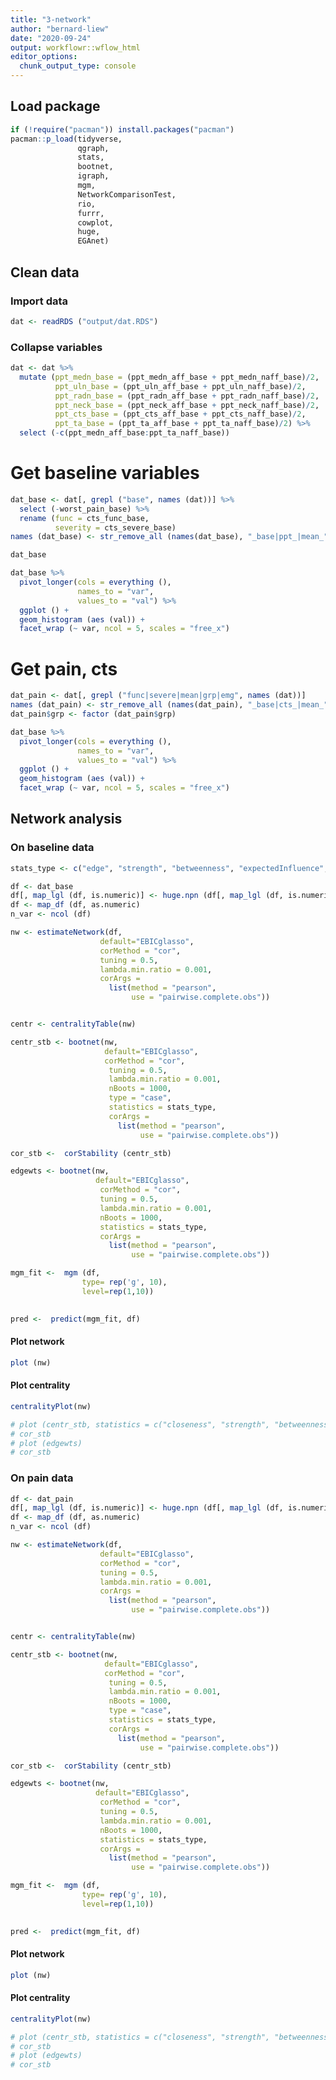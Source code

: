 ```yaml
---
title: "3-network"
author: "bernard-liew"
date: "2020-09-24"
output: workflowr::wflow_html
editor_options:
  chunk_output_type: console
---
```


## Load package

```r
if (!require("pacman")) install.packages("pacman")
pacman::p_load(tidyverse,
               qgraph,
               stats,
               bootnet,
               igraph,
               mgm,
               NetworkComparisonTest,
               rio,
               furrr,
               cowplot,
               huge,
               EGAnet)
```

## Clean data

### Import data
```r

dat <- readRDS ("output/dat.RDS")

```

### Collapse variables

```r
dat <- dat %>%
  mutate (ppt_medn_base = (ppt_medn_aff_base + ppt_medn_naff_base)/2,
          ppt_uln_base = (ppt_uln_aff_base + ppt_uln_naff_base)/2,
          ppt_radn_base = (ppt_radn_aff_base + ppt_radn_naff_base)/2,
          ppt_neck_base = (ppt_neck_aff_base + ppt_neck_naff_base)/2,
          ppt_cts_base = (ppt_cts_aff_base + ppt_cts_naff_base)/2,
          ppt_ta_base = (ppt_ta_aff_base + ppt_ta_naff_base)/2) %>%
  select (-c(ppt_medn_aff_base:ppt_ta_naff_base))
```

# Get baseline variables

```r
dat_base <- dat[, grepl ("base", names (dat))] %>%
  select (-worst_pain_base) %>%
  rename (func = cts_func_base,
          severity = cts_severe_base)
names (dat_base) <- str_remove_all (names(dat_base), "_base|ppt_|mean_")

dat_base

dat_base %>%
  pivot_longer(cols = everything (),
               names_to = "var",
               values_to = "val") %>%
  ggplot () +
  geom_histogram (aes (val)) +
  facet_wrap (~ var, ncol = 5, scales = "free_x")
```

# Get pain, cts

```r
dat_pain <- dat[, grepl ("func|severe|mean|grp|emg", names (dat))]
names (dat_pain) <- str_remove_all (names(dat_pain), "_base|cts_|mean_")
dat_pain$grp <- factor (dat_pain$grp)

dat_base %>%
  pivot_longer(cols = everything (),
               names_to = "var",
               values_to = "val") %>%
  ggplot () +
  geom_histogram (aes (val)) +
  facet_wrap (~ var, ncol = 5, scales = "free_x")
```

## Network analysis

### On baseline data

```r

stats_type <- c("edge", "strength", "betweenness", "expectedInfluence", "closeness")

df <- dat_base
df[, map_lgl (df, is.numeric)] <- huge.npn (df[, map_lgl (df, is.numeric)])
df <- map_df (df, as.numeric)
n_var <- ncol (df)

nw <- estimateNetwork(df, 
                    default="EBICglasso",
                    corMethod = "cor",
                    tuning = 0.5,
                    lambda.min.ratio = 0.001,
                    corArgs =
                      list(method = "pearson",
                           use = "pairwise.complete.obs"))


centr <- centralityTable(nw)

centr_stb <- bootnet(nw, 
                     default="EBICglasso",
                     corMethod = "cor",
                      tuning = 0.5,
                      lambda.min.ratio = 0.001,
                      nBoots = 1000,
                      type = "case",
                      statistics = stats_type,
                      corArgs =
                        list(method = "pearson",
                             use = "pairwise.complete.obs"))

cor_stb <-  corStability (centr_stb)

edgewts <- bootnet(nw, 
                   default="EBICglasso",
                    corMethod = "cor",
                    tuning = 0.5,
                    lambda.min.ratio = 0.001,
                    nBoots = 1000,
                    statistics = stats_type,
                    corArgs =
                      list(method = "pearson",
                           use = "pairwise.complete.obs"))

mgm_fit <-  mgm (df,
                type= rep('g', 10),
                level=rep(1,10))

               
pred <-  predict(mgm_fit, df)

```

#### Plot network

```r
plot (nw)
```

#### Plot centrality

```r
centralityPlot(nw)

# plot (centr_stb, statistics = c("closeness", "strength", "betweenness"))
# cor_stb
# plot (edgewts)
# cor_stb
```

### On pain data

```r

df <- dat_pain
df[, map_lgl (df, is.numeric)] <- huge.npn (df[, map_lgl (df, is.numeric)])
df <- map_df (df, as.numeric)
n_var <- ncol (df)

nw <- estimateNetwork(df, 
                    default="EBICglasso",
                    corMethod = "cor",
                    tuning = 0.5,
                    lambda.min.ratio = 0.001,
                    corArgs =
                      list(method = "pearson",
                           use = "pairwise.complete.obs"))


centr <- centralityTable(nw)

centr_stb <- bootnet(nw, 
                     default="EBICglasso",
                     corMethod = "cor",
                      tuning = 0.5,
                      lambda.min.ratio = 0.001,
                      nBoots = 1000,
                      type = "case",
                      statistics = stats_type,
                      corArgs =
                        list(method = "pearson",
                             use = "pairwise.complete.obs"))

cor_stb <-  corStability (centr_stb)

edgewts <- bootnet(nw, 
                   default="EBICglasso",
                    corMethod = "cor",
                    tuning = 0.5,
                    lambda.min.ratio = 0.001,
                    nBoots = 1000,
                    statistics = stats_type,
                    corArgs =
                      list(method = "pearson",
                           use = "pairwise.complete.obs"))

mgm_fit <-  mgm (df,
                type= rep('g', 10),
                level=rep(1,10))

               
pred <-  predict(mgm_fit, df)

```

#### Plot network

```r
plot (nw)
```

#### Plot centrality

```r
centralityPlot(nw)

# plot (centr_stb, statistics = c("closeness", "strength", "betweenness"))
# cor_stb
# plot (edgewts)
# cor_stb
```


